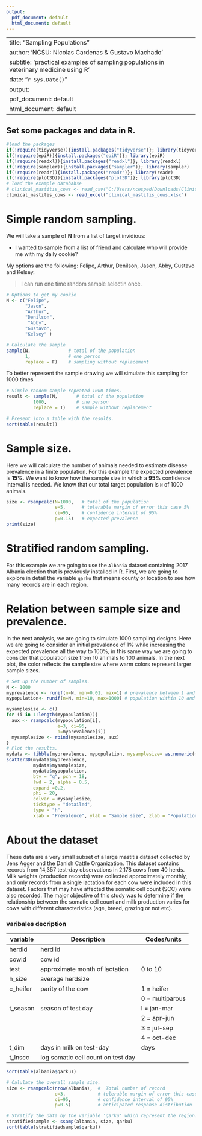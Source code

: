 ```yaml
---
output:
  pdf_document: default
  html_document: default
---
```


---
title: "Sampling Populations"
author: 'NCSU: Nicolas Cardenas & Gustavo Machado'
subtitle: 'practical examples of sampling populations in veterinary medicine using R' 
date: "`r Sys.Date()`"
output:
  pdf_document: default
  html_document: default
---

## Set some packages and data in R.

```r
#load the packages 
if(!require(tidyverse)){install.packages("tidyverse")}; library(tidyverse)
if(!require(epiR)){install.packages("epiR")}; library(epiR)
if(!require(readxl)){install.packages("readxl")}; library(readxl)
if(!require(sampler)){install.packages("sampler")}; library(sampler)
if(!require(readr)){install.packages("readr")}; library(readr)
if(!require(plot3D)){install.packages("plot3D")}; library(plot3D)
# load the example datababse 
# clinical_mastitis_cows <- read_csv("C:/Users/ncesped/Downloads/Clinical_Mastitis_cows_version2/clinical_mastitis_cows.csv")
clinical_mastitis_cows <- read_excel("clinical_mastitis_cows.xlsx")
```
# Simple random sampling.

We will take a sample of **N** from a list of target invidious:

* I wanted to sample from a list of friend and calculate who will provide me with my daily cookie? 

My options are the following: Felipe, Arthur, Denilson, Jason,  Abby, Gustavo and Kelsey.

> I can run one time random sample selectin once.
 
```r
# Options to get my cookie  
N <- c("Felipe",
       "Jason", 
       "Arthur",
       "Denilson",
        "Abby",
       "Gustavo",
       "Kelsey" )

# Calculate the sample 
sample(N,              # total of the population 
       1,              # one person 
       replace = F)    # sampling without replacement 
```
To better represent the sample drawing we will simulate this sampling for 1000 times

```r
# Simple random sample repeated 1000 times.
result <- sample(N,       # total of the population 
          1000,           # one person 
          replace = T)    # sample without replacement

# Present into a table with the results.
sort(table(result))
```
# Sample size.

Here we will calculate the number of animals needed to estimate disease prevalence in a finite population.
For this example the expected prevalence is **15%**. We want to know how the sample size in which a **95%** confidence interval is needed. We know that our total target population is `N` of 1000 animals.

```r
size <- rsampcalc(N=1000,   # total of the population 
                  e=5,      # tolerable margin of error this case 5%
                  ci=95,    # confidence interval of 95%
                  p=0.15)   # expected prevalence 
print(size)

```
# Stratified random sampling.
For this example we are going to use the `Albania` dataset containing 2017 Albania election that is previously installed in R. First, we are going to explore in detail the variable `qarku` that means county or location to see how many records are in each region.


# Relation between sample size and prevalence.

In the next analysis, we are going to simulate 1000 sampling designs. Here we are going to consider an initial prevalence of 1% while increasing the expected prevalence all the way to 100%, in this same way we are going to consider that population size from 10 animals to 100 animals. In the next plot, the color reflects the sample size where warm colors represent larger sample sizes.

```r
# Set up the number of samples.
N <- 1000
myprevalence <- runif(n=N, min=0.01, max=1) # prevalence between 1 and 100%.
mypopulation<- runif(n=N, min=10, max=1000) # population within 10 and 1000.

mysamplesize <- c()
for (i in 1:length(mypopulation)){
  aux <- rsampcalc(mypopulation[i],
                   e=3, ci=95,
                   p=myprevalence[i])
  mysamplesize <- rbind(mysamplesize, aux)
}
# Plot the results.
mydata <- tibble(myprevalence, mypopulation, mysamplesize= as.numeric(mysamplesize))
scatter3D(mydata$myprevalence,
          mydata$mysamplesize, 
          mydata$mypopulation,
          bty = "g", pch = 18,
          lwd = 2, alpha = 0.5,
          expand =0.2,
          phi = 20,
          colvar = mysamplesize,
          ticktype = "detailed",
          type = "h",
          xlab = "Prevalence", ylab = "Sample size", zlab = "Population")
```

# About the dataset
These data are a very small subset of a large mastitis dataset collected by Jens Agger and the Danish Cattle Organization. This dataset contains records from 14,357 test-day observations in 2,178 cows from 40 herds. Milk weights (production records) were collected approximately monthly, and only records from a single lactation for each cow were included in this dataset. Factors that may have affected the somatic cell count (SCC) were also recorded. The major objective of this study was to determine if the relationship between the somatic cell count and milk production varies for cows with different characteristics (age, breed, grazing or not etc). 

### varibales decription 

| variable | Description                        | Codes/units     |
|----------|------------------------------------|-----------------|
| herdid   | herd id                            |                 |
| cowid    | cow id                             |                 |
| test     | approximate month of lactation     | 0 to 10         |
| h_size   | average herdsize                   |                 |
| c_heifer | parity of the cow                  | 1 = heifer      |
|          |                                    | 0 = multiparous |
| t_season | season of test day                 | l = jan-mar     |
|          |                                    | 2 = apr-jun     |
|          |                                    | 3 = jul-sep     |
|          |                                    | 4 = oct-dec     |
| t_dim    | days in milk on test-day           | days            |
| t_lnscc  | log somatic cell count on test day |                 |






```r
sort(table(albania$qarku))
```
```r
# Calulate the overall sample size.
size <- rsampcalc(nrow(albania),  #  Total number of record 
                  e=3,            # tolerable margin of error this case 3%
                  ci=95,          # confidence interval of 95%
                  p=0.5)          # anticipated response distribution

# Stratify the data by the variable 'qarku' which represent the region.
stratifiedsample <- ssamp(albania, size, qarku)
sort(table(stratifiedsample$qarku))
```